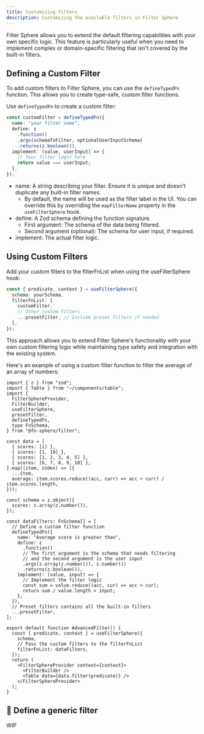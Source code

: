 ```yaml
---
title: Customizing filters
description: Customizing the available filters in Filter Sphere
---
```


Filter Sphere allows you to extend the default filtering capabilities with your own specific logic. This feature is particularly useful when you need to implement complex or domain-specific filtering that isn't covered by the built-in filters.

## Defining a Custom Filter

To add custom filters to Filter Sphere, you can use the `defineTypedFn` function. This allows you to create type-safe, custom filter functions.

Use `defineTypedFn` to create a custom filter:

```ts
const customFilter = defineTypedFn({
  name: "your filter name",
  define: z
    .function()
    .args(schemaToFilter, optionalUserInputSchema)
    .returns(z.boolean()),
  implement: (value, userInput) => {
    // Your filter logic here
    return value === userInput;
  },
});
```

- name: A string describing your filter. Ensure it is unique and doesn't duplicate any built-in filter names.
  - By default, the name will be used as the filter label in the UI. You can override this by overriding the `mapFilterName` property in the `useFilterSphere` hook.
- define: A Zod schema defining the function signature.
  - First argument: The schema of the data being filtered.
  - Second argument (optional): The schema for user input, if required.
- implement: The actual filter logic.

## Using Custom Filters

Add your custom filters to the filterFnList when using the useFilterSphere hook:

```ts
const { predicate, context } = useFilterSphere({
  schema: yourSchema,
  filterFnList: [
    customFilter,
    // Other custom filters...
    ...presetFilter, // Include preset filters if needed
  ],
});
```

This approach allows you to extend Filter Sphere's functionality with your own custom filtering logic while maintaining type safety and integration with the existing system.

Here's an example of using a custom filter function to filter the average of an array of numbers:

```tsx live {28-41} {50}
import { z } from "zod";
import { Table } from "~/components/table";
import {
  FilterSphereProvider,
  FilterBuilder,
  useFilterSphere,
  presetFilter,
  defineTypedFn,
  type FnSchema,
} from "@fn-sphere/filter";

const data = [
  { scores: [1] },
  { scores: [1, 10] },
  { scores: [1, 2, 3, 4, 5] },
  { scores: [6, 7, 8, 9, 10] },
].map((item, index) => ({
  ...item,
  average: item.scores.reduce((acc, curr) => acc + curr) / item.scores.length,
}));

const schema = z.object({
  scores: z.array(z.number()),
});

const dataFilters: FnSchema[] = [
  // Define a custom filter function
  defineTypedFn({
    name: "Average score is greater than",
    define: z
      .function()
      // The first argument is the schema that needs filtering
      // and the second argument is the user input
      .args(z.array(z.number()), z.number())
      .returns(z.boolean()),
    implement: (value, input) => {
      // Implement the filter logic
      const sum = value.reduce((acc, cur) => acc + cur);
      return sum / value.length > input;
    },
  }),
  // Preset filters contains all the built-in filters
  ...presetFilter,
];

export default function AdvancedFilter() {
  const { predicate, context } = useFilterSphere({
    schema,
    // Pass the custom filters to the filterFnList
    filterFnList: dataFilters,
  });
  return (
    <FilterSphereProvider context={context}>
      <FilterBuilder />
      <Table data={data.filter(predicate)} />
    </FilterSphereProvider>
  );
}
```

## 🚧 Define a generic filter

WIP
